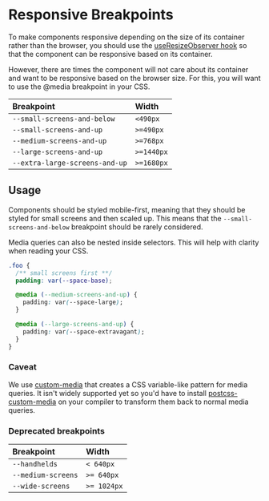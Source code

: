 
<Meta title="Design/Breakpoints" />

# Responsive Breakpoints

<Banner type="notice" dismissible={false}>

To make components responsive depending on the size of its container rather than
the browser, you should use the
[useResizeObserver hook](../?path=/docs/hooks-useresizeobserver--use-resize-observer)
so that the component can be responsive based on its container.

</Banner>

However, there are times the component will not care about its container and
want to be responsive based on the browser size. For this, you will want to use
the @media breakpoint in your CSS.

| Breakpoint                     | Width      |
| :----------------------------- | :--------- |
| `--small-screens-and-below`    | `<490px`   |
| `--small-screens-and-up`       | `>=490px`  |
| `--medium-screens-and-up`      | `>=768px`  |
| `--large-screens-and-up`       | `>=1440px` |
| `--extra-large-screens-and-up` | `>=1680px` |

## Usage

Components should be styled mobile-first, meaning that they should be styled for
small screens and then scaled up. This means that the
`--small-screens-and-below` breakpoint should be rarely considered.

Media queries can also be nested inside selectors. This will help with clarity
when reading your CSS.

```css
.foo {
  /** small screens first **/
  padding: var(--space-base);

  @media (--medium-screens-and-up) {
    padding: var(--space-large);
  }

  @media (--large-screens-and-up) {
    padding: var(--space-extravagant);
  }
}
```

### Caveat

We use [custom-media](https://www.w3.org/TR/mediaqueries-5/#custom-mq) that
creates a CSS variable-like pattern for media queries. It isn't widely supported
yet so you'd have to install
[postcss-custom-media](https://www.npmjs.com/package/postcss-custom-media) on
your compiler to transform them back to normal media queries.

### Deprecated breakpoints

| Breakpoint         | Width       |
| :----------------- | :---------- |
| `--handhelds`      | `< 640px`   |
| `--medium-screens` | `>= 640px`  |
| `--wide-screens`   | `>= 1024px` |

